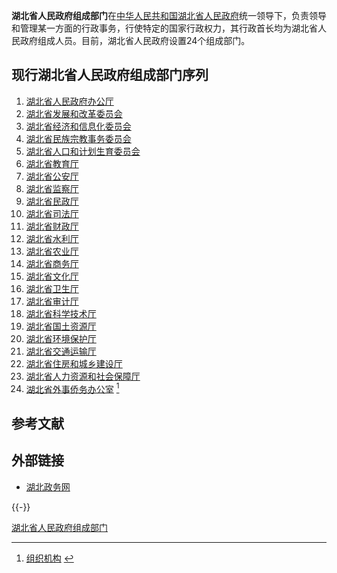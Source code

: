 {{Infobox PRCG|nocat
|机构名称=[[湖北省人民政府|湖北省人民政府]]
|标志1=National Emblem of the People's Republic of China.svg
|标志1说明=[[s:国务院关于国家行政机关和企业事业单位社会团体印章管理的规定|1999年规定]]：[[印章|印章]][[直径|直径]]5[[厘米|厘米]]，中央刊[[中华人民共和国国徽|国徽]]，由[[中华人民共和国国务院|国务院]]制发。
|人员链接=湖北省人民政府#主要领导
|职位1=[[湖北省省长列表|省长]]
|人员1=[[王晓东_(湖北)|王晓东]]
|职位2=副省长
|人员2=[[黃楚平|黃楚平]]{{wrap}}[[郭生练|郭生练]]{{wrap}}[[曹广晶|曹广晶]]{{wrap}}[[许克振|许克振]]{{wrap}}[[曾欣|曾欣]]{{wrap}}[[任振鹤|任振鹤]]{{wrap}}[[童道驰|童道驰]]{{wrap}}[[周先旺|周先旺]]
|人数2=8
|职位3=秘书长
|人员3=[[王祥喜|王祥喜]]
|授权法源=[[s:中华人民共和国宪法|中华人民共和国宪法]]
|组织法规=[[s:中华人民共和国地方各级人民代表大会和地方各级人民政府组织法|中华人民共和国地方各级人民代表大会和地方各级人民政府组织法]]<br>[[s:湖北省人民政府机构改革方案|湖北省人民政府机构改革方案]]<br>[[s:湖北省人民政府工作规则|湖北省人民政府工作规则]]
|业务上级机构=[[中华人民共和国国务院|中华人民共和国国务院]]
|组织上级机构=[[湖北省人民代表大会|湖北省人民代表大会]]<br>[[湖北省人民代表大会常务委员会|湖北省人民代表大会常务委员会]]
|机构类型=[[:分类:省级人民政府|省级人民政府]]
|行政级别=正省级
|下级链接=湖北省人民政府#现行组织结构
|子类1=[[湖北省人民政府办公厅|办公厅]]
|子项1=1
|子类2=[[湖北省人民政府组成部门|组成部门]]
|子项2=24
|子类3=[[湖北省人民政府直属特设机构|直属特设机构]]
|子项3=1
|子类4=[[湖北省人民政府直属机构|直属机构]]
|子项4=17
|子类5=[[湖北省人民政府部门管理机构|部门管理机构]]
|子项5=6
|沿革链接=湖北省政府
|时期1=1911.10-1912.4
|机构1=[[湖北军政府|湖北军政府]]
|时期2=1912.4-1914.5
|机构2=[[湖北省行政公署|湖北省行政公署]]
|时期3=1914.5-1916.7
|机构3=[[湖北省巡按使公署|湖北省巡按使公署]]
|时期4=1916.7-1926.10
|机构4=[[湖北省省长公署|湖北省省长公署]]
|时期5=1926.10-1949.5
|机构5=[[湖北省政府_(中华民国)|湖北省政府]]
|时期6=1949.5-1950.4
|机构6=[[湖北省人民政府|湖北省人民政府]]
|时期7=1950.4-1955.2
|机构7=[[湖北省人民政府委员会|湖北省人民政府委员会]]
|时期8=1955.2-1968.2
|机构8=[[湖北省人民委员会|湖北省人民委员会]]
|时期9=1968.2-1980.1
|机构9=[[湖北省革命委员会|湖北省革命委员会]]
|时期10=1980.1-
|机构10='''湖北省人民政府'''
|地址1=[[湖北省|湖北省]][[武汉市|武汉市]][[武昌区|武昌区]]洪山路7号
|官网=[http://www.hubei.gov.cn/ www.hubei.gov.cn]
|场所1=新闻发言人：[[周艺平|周艺平]]
|电话1={{Tel|86|27|87232371}}
|a=[[中国共产党湖北省委员会|中国共产党湖北省委员会]]
|b=[[湖北省人民代表大会常务委员会|湖北省人民代表大会常务委员会]]
|c=[[中国人民政治协商会议湖北省委员会|中国人民政治协商会议湖北省委员会]]
|d=[[中国人民解放军湖北省军区|中国人民解放军湖北省军区]]
|e=[[中国共产党湖北省纪律检查委员会|中国共产党湖北省纪律检查委员会]]
|f=[[湖北省高级人民法院|湖北省高级人民法院]]
|g=[[湖北省人民检察院|湖北省人民检察院]]
}}
'''湖北省人民政府组成部门'''在[[中华人民共和国|中华人民共和国]][[湖北省人民政府|湖北省人民政府]]统一领导下，负责领导和管理某一方面的行政事务，行使特定的国家行政权力，其行政首长均为湖北省人民政府组成人员。目前，湖北省人民政府设置24个组成部门。

==现行湖北省人民政府组成部门序列==
<onlyinclude>
#[[湖北省人民政府办公厅|湖北省人民政府办公厅]]
#[[湖北省发展和改革委员会|湖北省发展和改革委员会]]
#[[湖北省经济和信息化委员会|湖北省经济和信息化委员会]]
#[[湖北省民族宗教事务委员会|湖北省民族宗教事务委员会]]
#[[湖北省人口和计划生育委员会|湖北省人口和计划生育委员会]]
#[[湖北省教育厅|湖北省教育厅]]
#[[湖北省公安厅|湖北省公安厅]]
#[[湖北省监察厅|湖北省监察厅]]
#[[湖北省民政厅|湖北省民政厅]]
#[[湖北省司法厅|湖北省司法厅]]
#[[湖北省财政厅|湖北省财政厅]]
#[[湖北省水利厅|湖北省水利厅]]
#[[湖北省农业厅|湖北省农业厅]]
#[[湖北省商务厅|湖北省商务厅]]
#[[湖北省文化厅|湖北省文化厅]]
#[[湖北省卫生厅|湖北省卫生厅]]
#[[湖北省审计厅|湖北省审计厅]]
#[[湖北省科学技术厅|湖北省科学技术厅]]
#[[湖北省国土资源厅|湖北省国土资源厅]]
#[[湖北省环境保护厅|湖北省环境保护厅]]
#[[湖北省交通运输厅|湖北省交通运输厅]]
#[[湖北省住房和城乡建设厅|湖北省住房和城乡建设厅]]
#[[湖北省人力资源和社会保障厅|湖北省人力资源和社会保障厅]]
#[[湖北省外事侨务办公室|湖北省外事侨务办公室]] <ref>[http://www.hubei.gov.cn/zwgk/zfxxgk/jgzz/index.shtml 组织机构] {{webarchive|url=https://web.archive.org/web/20101204215857/http://www.hubei.gov.cn/zwgk/zfxxgk/jgzz/index.shtml |date=2010-12-04 }}</ref></onlyinclude>

==参考文献==
<references />

==外部链接==
*[https://web.archive.org/web/20090917031326/http://www.hubei.gov.cn/ 湖北政务网]

{{-}}
{{湖北省人民政府}}

[[Category:湖北省人民政府组成部门|]]